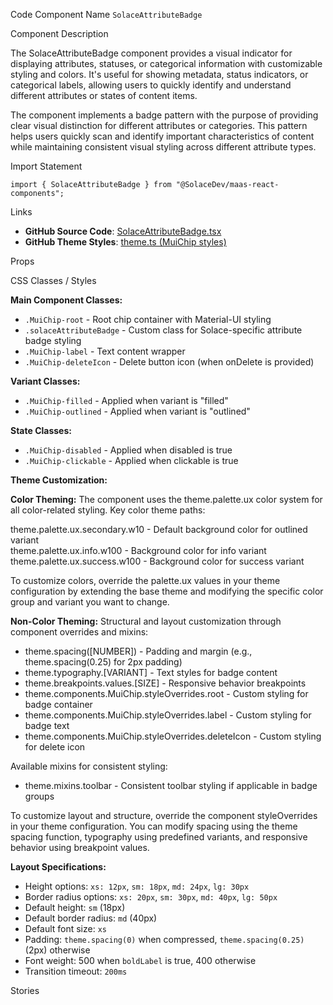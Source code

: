 
<Meta of={SolaceAttributeBadgeStories} />

<Title>Attribute Badge</Title>

<Description of={SolaceAttributeBadgeStories} />

<Subtitle>Code Component Name</Subtitle>
`SolaceAttributeBadge`

<Subtitle>Component Description</Subtitle>

The SolaceAttributeBadge component provides a visual indicator for displaying attributes, statuses, or categorical information with customizable styling and colors. It's useful for showing metadata, status indicators, or categorical labels, allowing users to quickly identify and understand different attributes or states of content items.

The component implements a badge pattern with the purpose of providing clear visual distinction for different attributes or categories. This pattern helps users quickly scan and identify important characteristics of content while maintaining consistent visual styling across different attribute types.

<Subtitle>Import Statement</Subtitle>

```tsx
import { SolaceAttributeBadge } from "@SolaceDev/maas-react-components";
```

<Subtitle>Links</Subtitle>

- **GitHub Source Code**: [SolaceAttributeBadge.tsx](https://github.com/SolaceDev/maas-react-components/blob/main/src/components/SolaceAttributeBadge.tsx)
- **GitHub Theme Styles**: <a href="https://github.com/SolaceDev/maas-react-components/blob/main/src/resources/theme.ts#:~:text=MuiChip" target="_blank">theme.ts (MuiChip styles)</a>

<Subtitle>Props</Subtitle>

<ArgTypes of={SolaceAttributeBadgeStories} />

<Subtitle>CSS Classes / Styles</Subtitle>

**Main Component Classes:**

- `.MuiChip-root` - Root chip container with Material-UI styling
- `.solaceAttributeBadge` - Custom class for Solace-specific attribute badge styling
- `.MuiChip-label` - Text content wrapper
- `.MuiChip-deleteIcon` - Delete button icon (when onDelete is provided)

**Variant Classes:**

- `.MuiChip-filled` - Applied when variant is "filled"
- `.MuiChip-outlined` - Applied when variant is "outlined"

**State Classes:**

- `.MuiChip-disabled` - Applied when disabled is true
- `.MuiChip-clickable` - Applied when clickable is true

**Theme Customization:**

**Color Theming:**
The component uses the theme.palette.ux color system for all color-related styling. Key color theme paths:

<div style={{ display: "flex", alignItems: "center", margin: "8px 0" }}>
	<div
		style={{
			width: "16px",
			height: "16px",
			backgroundColor: "#E0E0E0",
			border: "1px solid rgba(0,0,0,0.2)",
			borderRadius: "3px",
			marginRight: "8px"
		}}
	></div>
	<span>theme.palette.ux.secondary.w10 - Default background color for outlined variant</span>
</div>
<div style={{ display: "flex", alignItems: "center", margin: "8px 0" }}>
	<div
		style={{
			width: "16px",
			height: "16px",
			backgroundColor: "#2196F3",
			border: "1px solid rgba(0,0,0,0.2)",
			borderRadius: "3px",
			marginRight: "8px"
		}}
	></div>
	<span>theme.palette.ux.info.w100 - Background color for info variant</span>
</div>
<div style={{ display: "flex", alignItems: "center", margin: "8px 0" }}>
	<div
		style={{
			width: "16px",
			height: "16px",
			backgroundColor: "#4CAF50",
			border: "1px solid rgba(0,0,0,0.2)",
			borderRadius: "3px",
			marginRight: "8px"
		}}
	></div>
	<span>theme.palette.ux.success.w100 - Background color for success variant</span>
</div>

To customize colors, override the palette.ux values in your theme configuration by extending the base theme and modifying the specific color group and variant you want to change.

**Non-Color Theming:**
Structural and layout customization through component overrides and mixins:

- theme.spacing([NUMBER]) - Padding and margin (e.g., theme.spacing(0.25) for 2px padding)
- theme.typography.[VARIANT] - Text styles for badge content
- theme.breakpoints.values.[SIZE] - Responsive behavior breakpoints
- theme.components.MuiChip.styleOverrides.root - Custom styling for badge container
- theme.components.MuiChip.styleOverrides.label - Custom styling for badge text
- theme.components.MuiChip.styleOverrides.deleteIcon - Custom styling for delete icon

Available mixins for consistent styling:

- theme.mixins.toolbar - Consistent toolbar styling if applicable in badge groups

To customize layout and structure, override the component styleOverrides in your theme configuration. You can modify spacing using the theme spacing function, typography using predefined variants, and responsive behavior using breakpoint values.

**Layout Specifications:**

- Height options: `xs: 12px`, `sm: 18px`, `md: 24px`, `lg: 30px`
- Border radius options: `xs: 20px`, `sm: 30px`, `md: 40px`, `lg: 50px`
- Default height: `sm` (18px)
- Default border radius: `md` (40px)
- Default font size: `xs`
- Padding: `theme.spacing(0)` when compressed, `theme.spacing(0.25)` (2px) otherwise
- Font weight: 500 when `boldLabel` is true, 400 otherwise
- Transition timeout: `200ms`

<Subtitle>Stories</Subtitle>

<CustomStories />
